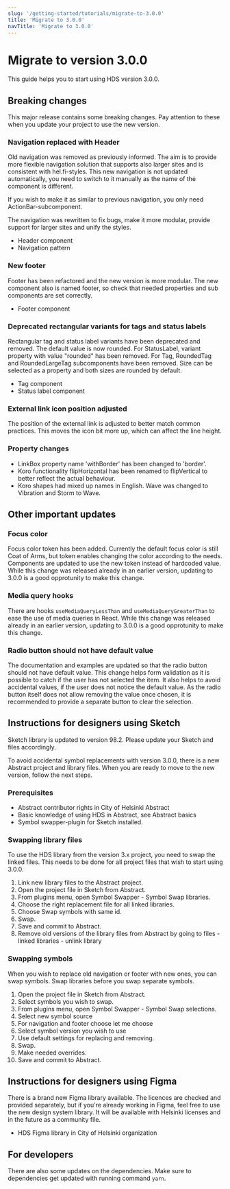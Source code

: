 ```yaml
---
slug: '/getting-started/tutorials/migrate-to-3.0.0'
title: 'Migrate to 3.0.0'
navTitle: 'Migrate to 3.0.0'
---
```



# Migrate to version 3.0.0
This guide helps you to start using HDS version 3.0.0. 

## Breaking changes
This major release contains some breaking changes. Pay attention to these when you update your project to use the new version.

### Navigation replaced with Header
Old navigation was removed as previously informed. The aim is to provide more flexible navigation solution that supports also larger sites and is consistent with hel.fi-styles.
This new navigation is not updated automatically, you need to switch to it manually as the name of the component is different.

If you wish to make it as similar to previous navigation, you only need <InternalLink size="M" href="/components/header/#with-action-bar"> ActionBar-subcomponent.</InternalLink>

The navigation was rewritten to fix bugs, make it more modular, provide support for larger sites and unify the styles.

- <InternalLink size="M" href="/components/header">Header component</InternalLink>
- <InternalLink size="M" href="/patterns/navigation/building-navigation/">Navigation pattern</InternalLink>

### New footer
Footer has been refactored and the new version is more modular. The new component also is named footer, so check that needed properties and sub components are set correctly.

- <InternalLink size="M" href="/components/footer">Footer component</InternalLink>

### Deprecated rectangular variants for tags and status labels
Rectangular tag and status label variants have been deprecated and removed. The default value is now rounded. 
For StatusLabel, variant property with value "rounded" has been removed. For Tag, RoundedTag and RoundedLargeTag subcomponents have been removed. Size can be selected as a property and both sizes are rounded by default. 
- <InternalLink size="M" href="/components/tag">Tag component</InternalLink>
- <InternalLink size="M" href="/components/status-label">Status label component</InternalLink>

### External link icon position adjusted
The position of the external link is adjusted to better match common practices. This moves the icon bit more up, which can affect the line height.

### Property changes
- LinkBox property name 'withBorder' has been changed to 'border'.
- Koro functionality flipHorizontal has been renamed to flipVertical to better reflect the actual behaviour.
- Koro shapes had mixed up names in English. Wave was changed to Vibration and Storm to Wave.

## Other important updates

### Focus color
Focus color token has been added. Currently the default focus color is still Coat of Arms, but token enables changing the color according to the needs.
Components are updated to use the new token instead of hardcoded value. While this change was released already in an earlier version, updating to 3.0.0 is a good opprotunity to make this change. 

### Media query hooks
There are hooks <code>useMediaQueryLessThan</code> and <code>useMediaQueryGreaterThan</code> to ease the use of media queries in React. While this change was released already in an earlier version, updating to 3.0.0 is a good opprotunity to make this change.

### Radio button should not have default value
The documentation and examples are updated so that the radio button should not have default value. 
This change helps form validation as it is possible to catch if the user has not selected the item. It also helps to avoid accidental values, if the user does not notice the default value.
As the radio button itself does not allow removing the value once chosen, it is recommended to provide a separate button to clear the selection.

## Instructions for designers using Sketch
Sketch library is updated to version 98.2. Please update your Sketch and files accordingly.

To avoid accidental symbol replacements with version 3.0.0, there is a new Abstract project and library files. 
When you are ready to move to the new version, follow the next steps.

### Prerequisites
- Abstract contributor rights in City of Helsinki Abstract
- Basic knowledge of using HDS in Abstract, see <InternalLink size="M" href="/getting-started/tutorials/abstract-tutorial/">Abstract basics</InternalLink>
- <ExternalLink size="M" openInNewTab="true" href="https://github.com/sonburn/symbol-swapper">Symbol swapper-plugin for Sketch</ExternalLink> installed.

### Swapping library files
To use the HDS library from the version 3.x project, you need to swap the linked files. This needs to be done for all project files that wish to start using 3.0.0.

1. Link new library files to the Abstract project.
2. Open the project file in Sketch from Abstract.
3. From plugins menu, open Symbol Swapper - Symbol Swap libraries.
4. Choose the right replacement file for all linked libraries.
5. Choose Swap symbols with same id.
6. Swap.
7. Save and commit to Abstract.
8. Remove old versions of the library files from Abstract by going to files - linked libraries - unlink library

### Swapping symbols
When you wish to replace old navigation or footer with new ones, you can swap symbols. Swap libraries before you swap separate symbols.

1. Open the project file in Sketch from Abstract.
2. Select symbols you wish to swap.
3. From plugins menu, open Symbol Swapper - Symbol Swap selections.
4. Select new symbol source
5. For navigation and footer choose let me choose
6. Select symbol version you wish to use
7. Use default settings for replacing and removing.
8. Swap.
9. Make needed overrides. 
10. Save and commit to Abstract.

## Instructions for designers using Figma
There is a brand new Figma library available. The licences are checked and provided separately, but if you're already working in Figma, feel free to use the new design system library.
It will be available with Helsinki licenses and in the future as a community file.

- <ExternalLink size="M" openInNewTab="true">HDS Figma library in City of Helsinki organization</ExternalLink>

## For developers
There are also some updates on the dependencies. Make sure to dependencies get updated with running command <code>yarn</code>.